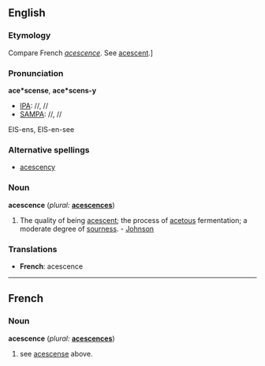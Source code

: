 ==English==

===Etymology===
Compare French ''[[acescence]]''. See [[acescent]].]

===Pronunciation===
'''ace*scense''', '''ace*scens-y'''
*[[IPA]]: //, //
*[[SAMPA]]: //, //
EIS-ens, EIS-en-see

===Alternative spellings===
* [[acescency]]

===Noun===
'''acescence'''  (''plural:'' '''[[acescences]]''')
# The quality of being [[acescent]]; the process of [[acetous]] fermentation; a moderate degree of [[sourness]]. - [[Johnson]]

===Translations===
*'''French''': acescence

----

==French==
===Noun===
'''acescence'''  (''plural:'' '''[[acescences]]''')
#see [[acescense]] above.